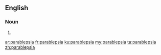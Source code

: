 ==English==

===Noun===
{{head|en|plural}}

# {{plural of|parablepsy|lang=en|nocat=1}}

[[ar:parablepsia]]
[[fr:parablepsia]]
[[ku:parablepsia]]
[[my:parablepsia]]
[[ta:parablepsia]]
[[zh:parablepsia]]